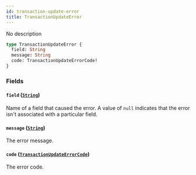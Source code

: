 ```yaml
---
id: transaction-update-error
title: TransactionUpdateError
---
```


No description

```graphql
type TransactionUpdateError {
  field: String
  message: String
  code: TransactionUpdateErrorCode!
}
```

### Fields

#### `field` ([`String`](../../../developer/api-reference/scalars/string))

Name of a field that caused the error. A value of `null` indicates that the error isn't associated with a particular field.

#### `message` ([`String`](../../../developer/api-reference/scalars/string))

The error message.

#### `code` ([`TransactionUpdateErrorCode`](../../../developer/api-reference/enums/transaction-update-error-code))

The error code.
